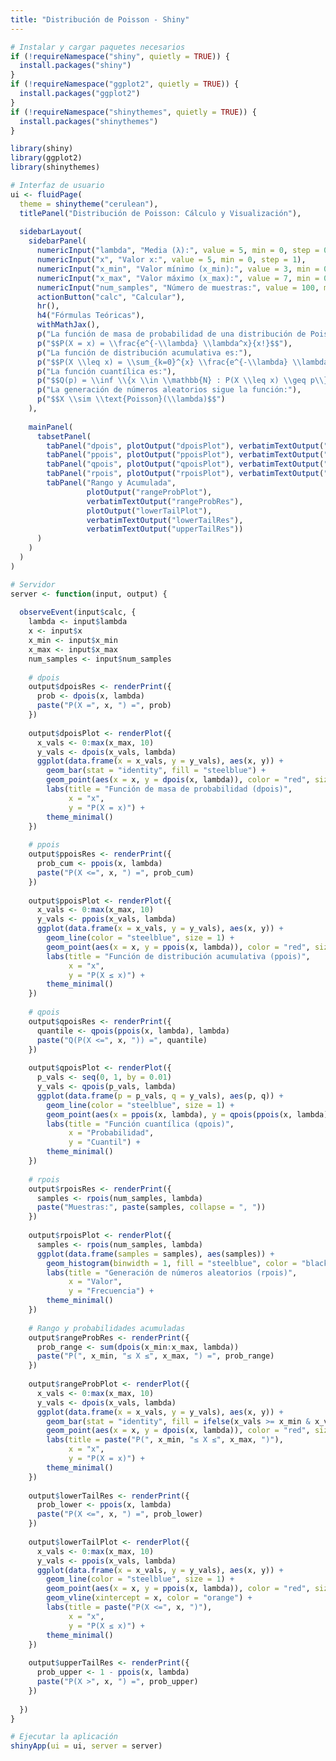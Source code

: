 ```yaml
---
title: "Distribución de Poisson - Shiny"
---
```


```r
# Instalar y cargar paquetes necesarios
if (!requireNamespace("shiny", quietly = TRUE)) {
  install.packages("shiny")
}
if (!requireNamespace("ggplot2", quietly = TRUE)) {
  install.packages("ggplot2")
}
if (!requireNamespace("shinythemes", quietly = TRUE)) {
  install.packages("shinythemes")
}

library(shiny)
library(ggplot2)
library(shinythemes)

# Interfaz de usuario
ui <- fluidPage(
  theme = shinytheme("cerulean"),
  titlePanel("Distribución de Poisson: Cálculo y Visualización"),
  
  sidebarLayout(
    sidebarPanel(
      numericInput("lambda", "Media (λ):", value = 5, min = 0, step = 0.1),
      numericInput("x", "Valor x:", value = 5, min = 0, step = 1),
      numericInput("x_min", "Valor mínimo (x_min):", value = 3, min = 0, step = 1),
      numericInput("x_max", "Valor máximo (x_max):", value = 7, min = 0, step = 1),
      numericInput("num_samples", "Número de muestras:", value = 100, min = 1, step = 1),
      actionButton("calc", "Calcular"),
      hr(),
      h4("Fórmulas Teóricas"),
      withMathJax(),
      p("La función de masa de probabilidad de una distribución de Poisson es:"),
      p("$$P(X = x) = \\frac{e^{-\\lambda} \\lambda^x}{x!}$$"),
      p("La función de distribución acumulativa es:"),
      p("$$P(X \\leq x) = \\sum_{k=0}^{x} \\frac{e^{-\\lambda} \\lambda^k}{k!}$$"),
      p("La función cuantílica es:"),
      p("$$Q(p) = \\inf \\{x \\in \\mathbb{N} : P(X \\leq x) \\geq p\\}$$"),
      p("La generación de números aleatorios sigue la función:"),
      p("$$X \\sim \\text{Poisson}(\\lambda)$$")
    ),
    
    mainPanel(
      tabsetPanel(
        tabPanel("dpois", plotOutput("dpoisPlot"), verbatimTextOutput("dpoisRes")),
        tabPanel("ppois", plotOutput("ppoisPlot"), verbatimTextOutput("ppoisRes")),
        tabPanel("qpois", plotOutput("qpoisPlot"), verbatimTextOutput("qpoisRes")),
        tabPanel("rpois", plotOutput("rpoisPlot"), verbatimTextOutput("rpoisRes")),
        tabPanel("Rango y Acumulada", 
                 plotOutput("rangeProbPlot"), 
                 verbatimTextOutput("rangeProbRes"),
                 plotOutput("lowerTailPlot"), 
                 verbatimTextOutput("lowerTailRes"),
                 verbatimTextOutput("upperTailRes"))
      )
    )
  )
)

# Servidor
server <- function(input, output) {
  
  observeEvent(input$calc, {
    lambda <- input$lambda
    x <- input$x
    x_min <- input$x_min
    x_max <- input$x_max
    num_samples <- input$num_samples
    
    # dpois
    output$dpoisRes <- renderPrint({
      prob <- dpois(x, lambda)
      paste("P(X =", x, ") =", prob)
    })
    
    output$dpoisPlot <- renderPlot({
      x_vals <- 0:max(x_max, 10)
      y_vals <- dpois(x_vals, lambda)
      ggplot(data.frame(x = x_vals, y = y_vals), aes(x, y)) +
        geom_bar(stat = "identity", fill = "steelblue") +
        geom_point(aes(x = x, y = dpois(x, lambda)), color = "red", size = 3) +
        labs(title = "Función de masa de probabilidad (dpois)",
             x = "x",
             y = "P(X = x)") +
        theme_minimal()
    })
    
    # ppois
    output$ppoisRes <- renderPrint({
      prob_cum <- ppois(x, lambda)
      paste("P(X <=", x, ") =", prob_cum)
    })
    
    output$ppoisPlot <- renderPlot({
      x_vals <- 0:max(x_max, 10)
      y_vals <- ppois(x_vals, lambda)
      ggplot(data.frame(x = x_vals, y = y_vals), aes(x, y)) +
        geom_line(color = "steelblue", size = 1) +
        geom_point(aes(x = x, y = ppois(x, lambda)), color = "red", size = 3) +
        labs(title = "Función de distribución acumulativa (ppois)",
             x = "x",
             y = "P(X ≤ x)") +
        theme_minimal()
    })
    
    # qpois
    output$qpoisRes <- renderPrint({
      quantile <- qpois(ppois(x, lambda), lambda)
      paste("Q(P(X <=", x, ")) =", quantile)
    })
    
    output$qpoisPlot <- renderPlot({
      p_vals <- seq(0, 1, by = 0.01)
      y_vals <- qpois(p_vals, lambda)
      ggplot(data.frame(p = p_vals, q = y_vals), aes(p, q)) +
        geom_line(color = "steelblue", size = 1) +
        geom_point(aes(x = ppois(x, lambda), y = qpois(ppois(x, lambda), lambda)), color = "red", size = 3) +
        labs(title = "Función cuantílica (qpois)",
             x = "Probabilidad",
             y = "Cuantil") +
        theme_minimal()
    })
    
    # rpois
    output$rpoisRes <- renderPrint({
      samples <- rpois(num_samples, lambda)
      paste("Muestras:", paste(samples, collapse = ", "))
    })
    
    output$rpoisPlot <- renderPlot({
      samples <- rpois(num_samples, lambda)
      ggplot(data.frame(samples = samples), aes(samples)) +
        geom_histogram(binwidth = 1, fill = "steelblue", color = "black") +
        labs(title = "Generación de números aleatorios (rpois)",
             x = "Valor",
             y = "Frecuencia") +
        theme_minimal()
    })
    
    # Rango y probabilidades acumuladas
    output$rangeProbRes <- renderPrint({
      prob_range <- sum(dpois(x_min:x_max, lambda))
      paste("P(", x_min, "≤ X ≤", x_max, ") =", prob_range)
    })
    
    output$rangeProbPlot <- renderPlot({
      x_vals <- 0:max(x_max, 10)
      y_vals <- dpois(x_vals, lambda)
      ggplot(data.frame(x = x_vals, y = y_vals), aes(x, y)) +
        geom_bar(stat = "identity", fill = ifelse(x_vals >= x_min & x_vals <= x_max, "steelblue", "gray"), alpha = 0.7) +
        geom_point(aes(x = x, y = dpois(x, lambda)), color = "red", size = 3) +
        labs(title = paste("P(", x_min, "≤ X ≤", x_max, ")"),
             x = "x",
             y = "P(X = x)") +
        theme_minimal()
    })
    
    output$lowerTailRes <- renderPrint({
      prob_lower <- ppois(x, lambda)
      paste("P(X <=", x, ") =", prob_lower)
    })
    
    output$lowerTailPlot <- renderPlot({
      x_vals <- 0:max(x_max, 10)
      y_vals <- ppois(x_vals, lambda)
      ggplot(data.frame(x = x_vals, y = y_vals), aes(x, y)) +
        geom_line(color = "steelblue", size = 1) +
        geom_point(aes(x = x, y = ppois(x, lambda)), color = "red", size = 3) +
        geom_vline(xintercept = x, color = "orange") +
        labs(title = paste("P(X <=", x, ")"),
             x = "x",
             y = "P(X ≤ x)") +
        theme_minimal()
    })
    
    output$upperTailRes <- renderPrint({
      prob_upper <- 1 - ppois(x, lambda)
      paste("P(X >", x, ") =", prob_upper)
    })
    
  })
}

# Ejecutar la aplicación
shinyApp(ui = ui, server = server)

```

